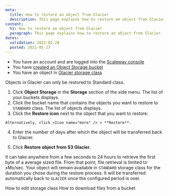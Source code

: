 ```yaml
---
meta:
  title: How to restore an object from Glacier
  description: This page explains how to restore an object from Glacier.
content:
  h1: How to restore an object from Glacier
  paragraph: This page explains how to restore an object from Glacier.
dates:
  validation: 2022-02-28
  posted: 2021-05-27
---
```


<Message type="requirement">

  - You have an account and are logged into the [Scaleway console](https://console.scaleway.com)  
  - You have [created an Object Storage bucket](/storage/object/how-to/create-a-bucket/)
  - You have an object in [Glacier storage class](/storage/object/how-to/edit-storage-class)

</Message>

<Message type="important">

  Objects in Glacier can only be restored to Standard class. 

</Message>

1. Click **Object Storage** in the **Storage** section of the side menu. The list of your buckets displays.
2. Click the bucket name that contains the objects you want to restore to `STANDARD` class. The list of objects displays.
3. Click the **Restore icon** next to the object that you want to restore:

  <Lightbox src="scaleway-restore-button.webp" alt="" />

  <Message type="tip">

    Alternatively, click <Icon name="more" /> > **Restore**.

  </Message>

4. Enter the number of days after which the object will be transferred back to Glacier. 

  <Lightbox src="scaleway-restore-from-glacier.webp" alt="" />

5. Click **Restore object from S3 Glacier**.

<Message type="note">

  It can take anywhere from a few seconds to 24 hours to retrieve the first byte of a average sized file. From that point, file retrieval is limited to xMo/sec. Your object will remain available in `STANDARD` storage class for the duration you chose during the restore process. It will be transferred automatically back to `GLACIER` once the configured period is over. 

</Message>

<Navigation title="See Also">
  <PreviousButton to="/storage/object/how-to/edit-storage-class">How to edit storage class</PreviousButton>
  <NextButton to="/storage/object/how-to/download-files-from-a-bucket/">How to download files from a bucket</NextButton>
</Navigation>